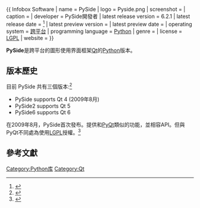 {{Expand English|PySide}}
{{NoteTA|G1=IT|G2=FL}}
{{ Infobox Software
| name = PySide
| logo = Pyside.png
| screenshot =
| caption =
| developer = PySide開發者
| latest release version = 6.2.1
| latest release date = {{Start date and age|2021|10|27}}<ref>{{cite web | url=https://pypi.org/project/PySide6/#history | title=PySide6 Release History | website=Python Package Index | access-date=2021-10-27 | archive-date=2021-06-28 | archive-url=https://web.archive.org/web/20210628110540/https://pypi.org/project/PySide6/#history }}</ref>
| latest preview version =
| latest preview date =
| operating system = [[跨平台|跨平台]]
| programming language = [[Python|Python]]
| genre =
| license = [[LGPL|LGPL]]
| website = {{URL|https://www.qt.io/qt-for-python}}
}}

'''PySide'''是跨平台的圖形使用界面框架[[Qt|Qt]]的[[Python|Python]]版本。
== 版本歷史 ==
目前 PySide 共有三個版本:<ref name="qt_py_6_released">{{cite web | url=https://www.qt.io/blog/qt-for-python-6-released | title=Qt for Python 6 released | first=Cristián | last=Maureira-Fredes | website=Qt | publisher=The Qt Company | date=December 10, 2020 | access-date=2021-12-01 | archive-date=2022-05-08 | archive-url=https://web.archive.org/web/20220508231632/https://www.qt.io/blog/qt-for-python-6-released }}</ref>

* PySide supports Qt 4 (2009年8月)
* PySide2 supports Qt 5
* PySide6 supports Qt 6

在2009年8月，PySide首次發布。提供和[[PyQt|PyQt]]類似的功能，並相容API。但與PyQt不同處為使用[[LGPL|LGPL]]授權。<ref>{{cite web |url=http://www.pyside.org/2009/08/pyside-has-been-released/ |title=存档副本 |accessdate=2009-09-03 |deadurl=yes |archiveurl=https://web.archive.org/web/20091025170910/http://www.pyside.org/2009/08/pyside-has-been-released/ |archivedate=2009-10-25 }}</ref>

== 參考文獻 ==
{{reflist}}

{{Qt}}
{{Compu-lang-stub}}

[[Category:Python库|Category:Python库]]
[[Category:Qt|Category:Qt]]